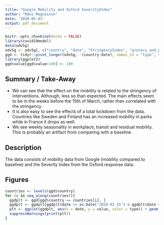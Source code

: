 ```yaml
---
title: "Google Mobility and Oxford SeverityIndex"
author: "Måns Magnusson"
date: '2020-05-03'
output: pdf_document
---
```


```r
knitr::opts_chunk$set(echo = FALSE)
library(covid19model)
data(odv5g)
odv5g <- odv5g[, c("country", "date", "StringencyIndex", "grocery_and_pharmacy", "retail_and_recreation", "parks", "transit_stations", "workplaces", "residential")]
ggd <- tidyr::pivot_longer(odv5g, -(country:date), names_to = "type", values_to = "value")
library(ggplot2)
ggd$value[ggd$value>100] <- 100

```

## Summary / Take-Away

- We can see that the effect on the mobility is related to the stringency of interventions. Although, less so than expected. The main effects seem to be in the weeks before the 15th of March, rather than correlated with the stringency.
- It is also easy to see the effects of a total lockdown from the data. Countries like Sweden and Finland has an increased mobility in parks while in France it drops as well.
- We see weekly seasonality in workplace, transit and residual mobility. This is probably an artifact from comparing with a baseline.


## Description

The data consists of mobility data from Google (mobility compared to baseline) and the Severity Index from the Oxford response data.


## Figures

```r
countries <- levels(ggd$country)
for (i in seq_along(countries)){
  ggdplt <- ggd[ggd$country == countries[i], ]
  ggdplt <- ggdplt[ggdplt$date >= as.Date("2020-02-15") & ggdplt$date <= as.Date("2020-04-26"), ]
  plt <- ggplot(ggdplt, aes(x = date, y = value, color = type)) + geom_line() + ggtitle(countries[i]) + ylim(-100, 100) + theme_bw()
  suppressWarnings(print(plt))
}

```

